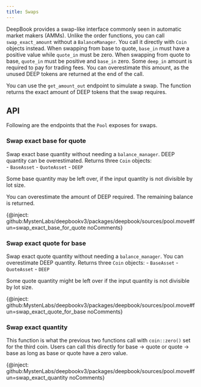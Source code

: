 ```yaml
---
title: Swaps
---
```


DeepBook provides a swap-like interface commonly seen in automatic market makers (AMMs). Unlike the order functions, you can call `swap_exact_amount` without a `BalanceManager`. You call it directly with `Coin` objects instead. When swapping from base to quote, `base_in` must have a positive value while `quote_in` must be zero. When swapping from quote to base, `quote_in` must be positive and `base_in` zero. Some `deep_in` amount is required to pay for trading fees. You can overestimate this amount, as the unused DEEP tokens are returned at the end of the call.

You can use the `get_amount_out` endpoint to simulate a swap. The function returns the exact amount of DEEP tokens that the swap requires.

## API

Following are the endpoints that the `Pool` exposes for swaps.

### Swap exact base for quote

Swap exact base quantity without needing a `balance_manager`. DEEP quantity can be overestimated. Returns three `Coin` objects:     
    - `BaseAsset`
    - `QuoteAsset`
    - `DEEP` 

Some base quantity may be left over, if the input quantity is not divisible by lot size.

You can overestimate the amount of DEEP required. The remaining balance is returned.

{@inject: github:MystenLabs/deepbookv3/packages/deepbook/sources/pool.move#fun=swap_exact_base_for_quote noComments}

### Swap exact quote for base

Swap exact quote quantity without needing a `balance_manager`. You can overestimate DEEP quantity. Returns three `Coin` objects:
    - `BaseAsset`
    - `QuoteAsset`
    - `DEEP`

Some quote quantity might be left over if the input quantity is not divisible by lot size.

{@inject: github:MystenLabs/deepbookv3/packages/deepbook/sources/pool.move#fun=swap_exact_quote_for_base noComments}

### Swap exact quantity

This function is what the previous two functions call with `coin::zero()` set for the third coin. Users can call this directly for base → quote or quote → base as long as base or quote have a zero value.

{@inject: github:MystenLabs/deepbookv3/packages/deepbook/sources/pool.move#fun=swap_exact_quantity noComments}
